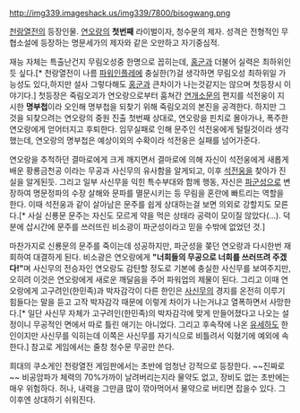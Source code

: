 http://img339.imageshack.us/img339/7800/bisogwang.png

[[천랑열전]]의 등장인물. [[연오랑]]의 '''첫번째''' 라이벌이자, 청수문의 제자. 성격은 전형적인 무협소설에 등장하는 명문세가의 제자와 같은 오만하고 자기중심적.

재능 자체는 특출난건지 무림오성중 한명으로 꼽히는데, [[홍군]]과 더불어 실력은 최하위인듯 싶다.[* 천랑열전이 나름 [[파워인플레]]에 충실한(?)걸 생각하면 무림오성 최하위일 가능성도 있다,하지만 설사 그렇다해도 [[홍군]]과 큰차이가 나는것같지는 않으며 첫등장시 이야기다.] 첫등장은 죽림오괴가 연오랑으로부터 훔쳐간 [[연개소문]]의 편지를 석전웅이 지시한 '''명부첩'''이라 오인해 명부첩을 되찾기 위해 죽림오괴의 본진을 공격한다. 하지만 그것을 되찾으려는 연오랑의 중원 진출 첫번째 상대로, 연오랑을 핀치로 몰아가나, 폭주한 연오랑에게 얻어터지고 후퇴한다. 임무실패로 인해 문주인 석전웅에게 털릴것이라 생각했는데, 연오랑의 명부첩은 예상이외의 수확이라 석전웅은 실패를 넘어가준다. 

연오랑을 추척하던 결마로에게 크게 깨지면서 결마로에 의해 자신이 석전웅에게 새롭게 배운 황룡금천공 이라는 무공과 사신무의 유사함을 알게되고, 이후 [[석전웅]]을 찾아가 진실을 알게된듯. 그리고 일부 사신무을 익힌 특수부대와 함께 행동, 자신은 [[파군성]]으로 변장하여 명문정파의 수장 살해와 문파를 멸문시키는 등 무림을 혼란에 빠트리는 역할을 한다. 이때 석전웅과 같이 살아남은 문주를 쉽게 상대하는걸 보면 의외로 강할지도 모른다.[* 사실 신룡문 문주는 자신도 모르게 약을 먹은 상태라 공력이 모이질 않았다(…). 덕분에 삽시간에 문주를 쓰러뜨린 비소광이 파군성이라고 믿을 수밖에 없었던 것.]

마찬가지로 신룡문의 문주를 죽이는데 성공하지만, 파군성을 쫒던 연오랑과 다시한번 재회하여 대결하게 된다. 비소광은 연오랑에게 '''"너희들의 무공으로 너희를 쓰러뜨려 주겠다!"'''며 사신무의 전승자인 연오랑도 감탄할 정도로 기본에 충실한 사신무를 보여주지만, 오히려 이것은 연오랑에게 새로운 깨달음을 주어 파워업의 제물이 된다. 그리고 이때 연오랑에게 고구려인(한민족)과 박자감각이 다른 한인은 [[사신무]]의 경지를 온전히 이루기 힘들다는 말을 듣고 고작 박자감각 때문에 이렇게 차이가 나는거냐고 열폭하면서 사망한다.[* 일단 사신무 자체가 고구려인(한민족)의 박자감각에 맞게 만들어졌다고 나오는 설정이니 무공적인 면에서 따로 틀린 애기는 아니었다. 그리고 후속작에 나온 [[유세하]]도 한인이지만 사신무를 익히는데 이쪽은 사신무를 자기식으로 비틀려서 익혔기에 예외에 속한다.] 참고로 게임에서는 줄창 청수문 무공만 쓴다.

희대의 쿠소게인 천랑열전 게임판에서는 초반에 엄청난 강적으로 등장한다. ~~진짜로~~ 비공암파가 체력의 70%가까이 날려버리는지라 물약도 없고, 장비도 없는 초반에는 매우 위험하다. 허나, 내력을 그만큼 많이 깎아먹어서 물약으로 버티면 잡을수 있다. 그 이후엔 상대하기 쉬워진다.

